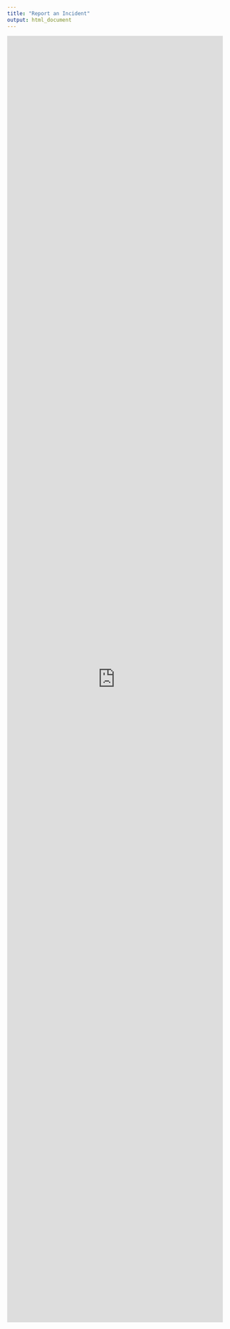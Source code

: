 ```yaml
--- 
title: "Report an Incident"
output: html_document
---
```

<iframe width="100%" height="3000px" src="https://safeyelli.ushahidi.io/posts/create/1" frameborder="0" allowfullscreen data-external="1"> 
